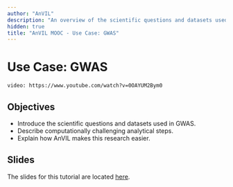 ```yaml
---
author: "AnVIL"
description: "An overview of the scientific questions and datasets used in GWAS and how AnVIL makes GWAS research easier."
hidden: true
title: "AnVIL MOOC - Use Case: GWAS"
---
```


# Use Case: GWAS

`video: https://www.youtube.com/watch?v=0OAYUM2Bym0`

## Objectives

- Introduce the scientific questions and datasets used in GWAS.
- Describe computationally challenging analytical steps.
- Explain how AnVIL makes this research easier.

## Slides

The slides for this tutorial are located [here](https://docs.google.com/presentation/d/1IYbFuJRvGRR0mIgsrzvKShUD21DKMq9w7FMEKGuSC14).
